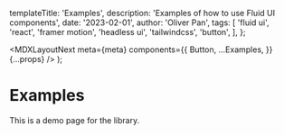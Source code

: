 
  templateTitle: 'Examples',
  description: 'Examples of how to use Fluid UI components',
  date: '2023-02-01',
  author: 'Oliver Pan',
  tags: [
    'fluid ui',
    'react',
    'framer motion',
    'headless ui',
    'tailwindcss',
    'button',
  ],
};

  <MDXLayoutNext
    meta={meta}
    components={{
      Button,
      ...Examples,
    }}
    {...props}
  />
);

# Examples

This is a demo page for the library.

<div className='not-prose'>
  <Examples />
</div>
